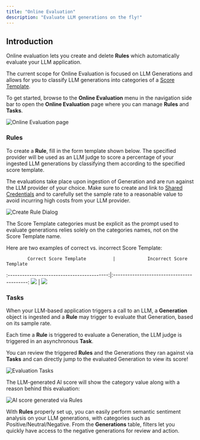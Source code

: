 ```yaml
---
title: "Online Evaluation"
description: "Evaluate LLM generations on the fly!"
---
```


## Introduction

Online evaluation lets you create and delete **Rules** which automatically evaluate your LLM application.  

The current scope for Online Evaluation is focused on LLM Generations and allows for you to classify LLM generations into categories of a [Score Template](score#from-the-application). 

To get started, browse to the **Online Evaluation** menu in the navigation side bar to open the **Online Evaluation** page where you can manage **Rules** and **Tasks**.

<Frame caption="Online Evaluation">
  <img src="/images/online-evaluation-page.png" alt="Online Evaluation page" />
</Frame>

### Rules

To create a **Rule**, fill in the form template shown below. 
The specified provider will be used as an LLM judge to score a percentage of your ingested LLM generations by classifying them according to the specified score template.  

The evaluations take place upon ingestion of Generation and are run against the LLM provider of your choice. Make sure to create and link to [Shared Credentials](../prompt/overview#shared-credentials) and to carefully set the sample
rate to a reasonable value to avoid incurring high costs from your LLM provider.

<Frame caption="Create Rule Dialog">
  <img src="/images/create-rule-dialog.png" alt="Create Rule Dialog" />
</Frame>

<Warning>The Score Template categories must be explicit as the prompt used to evaluate generations relies solely on the categories names, not on the Score Template name.</Warning>

Here are two examples of correct vs. incorrect Score Template:

            Correct Score Template          |            Incorrect Score Template
:------------------------------------------:|:------------------------------------------:
![](images/correct-rule-score-template.png) |  ![](images/incorrect-rule-score-template.png)

### Tasks

When your LLM-based application triggers a call to an LLM, a **Generation** object is ingested and a **Rule** may trigger to evaluate that Generation, based on its sample rate.  

Each time a **Rule** is triggered to evaluate a Generation, the LLM judge is triggered in an asynchronous **Task**.  

You can review the triggered **Rules** and the Generations they ran against via **Tasks** and can directly jump to the evaluated Generation to view its score!

<Frame caption="Evaluation Tasks">
  <img src="/images/evaluation-tasks.png" alt="Evaluation Tasks" />
</Frame>

The LLM-generated AI score will show the category value along with a reason behind this evaluation: 
<Frame caption="AI score generated via Rules">
  <img src="/images/ai-score-via-rule.png" alt="AI score generated via Rules" />
</Frame>

With **Rules** properly set up, you can easily perform semantic sentiment analysis on your LLM generations, with categories such as Positive/Neutral/Negative. 
From the **Generations** table, filters let you quickly have access to the negative generations for review and action.



